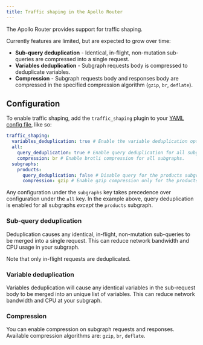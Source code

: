```yaml
---
title: Traffic shaping in the Apollo Router
---
```


The Apollo Router provides support for traffic shaping.

Currently features are limited, but are expected to grow over time:

- **Sub-query deduplication** - Identical, in-flight, non-mutation sub-queries are compressed into a single request.
- **Variables deduplication** - Subgraph requests body is compressed to deduplicate variables.
- **Compression** - Subgraph requests body and responses body are compressed in the specified compression algorithm (`gzip`, `br`, `deflate`).

## Configuration

To enable traffic shaping, add the `traffic_shaping` plugin to your [YAML config file](./configuration/#yaml-config-file), like so:

```yaml title="router.yaml"
traffic_shaping:
  variables_deduplication: true # Enable the variable deduplication optimization.
  all:
    query_deduplication: true # Enable query deduplication for all subgraphs.
    compression: br # Enable brotli compression for all subgraphs.
  subgraphs:
    products:
      query_deduplication: false # Disable query for the products subgraph.
      compression: gzip # Enable gzip compression only for the products subgraph.
```

Any configuration under the `subgraphs` key takes precedence over configuration under the `all` key. In the example above, query deduplication is enabled for all subgraphs _except_ the `products` subgraph.

### Sub-query deduplication

Deduplication causes any identical, in-flight, non-mutation sub-queries to be merged into a single request. This can reduce network bandwidth and CPU usage in your subgraph.

Note that only in-flight requests are deduplicated.

### Variable deduplication

Variables deduplication will cause any identical variables in the sub-request body to be merged into an unique list of variables. This can reduce network bandwidth and CPU at your subgraph.

### Compression

You can enable compression on subgraph requests and responses. Available compression algorithms are: `gzip`, `br`, `deflate`.
